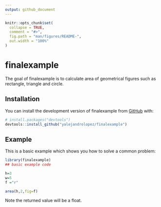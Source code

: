 ```yaml
---
output: github_document
---
```


<!-- README.md is generated from README.Rmd. Please edit that file -->

```r
knitr::opts_chunk$set(
  collapse = TRUE,
  comment = "#>",
  fig.path = "man/figures/README-",
  out.width = "100%"
)
```

# finalexample

<!-- badges: start -->
<!-- badges: end -->

The goal of finalexample is to calculate area of geometrical figures such as rectangle, triangle and circle.

## Installation

You can install the development version of finalexample from [GitHub](https://github.com/) with:

``` r
# install.packages("devtools")
devtools::install_github("yalejandrolopez/finalexample")
```

## Example

This is a basic example which shows you how to solve a common problem:

```r
library(finalexample)
## basic example code

h=3
w=5
f ="r"

area(h,2,fig=f)
```

Note the returned value will be a float.
